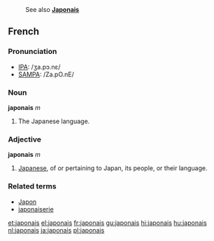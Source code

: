: See also '''[[Japonais]]'''
==French==

===Pronunciation===
*[[w:IPA|IPA]]: /ʒa.pɔ.nɛ/
*[[w:SAMPA|SAMPA]]: /Za.pO.nE/

===Noun===
{{fr-infl-noun|sm=japonais|sf=japonaise|pm=japonais|pf=japonaises|smp=ʒa.pɔ.nɛ|sfp=ʒa.pɔ.nɛz|pmp=ʒa.pɔ.nɛ|pfp=ʒa.pɔ.nɛz}}
'''japonais''' ''m''

#The Japanese language.

===Adjective===
{{fr-infl-adj|sm=japonais|sf=japonaise|pm=japonais|pf=japonaises|smp=ʒa.pɔ.nɛ|sfp=ʒa.pɔ.nɛz|pmp=ʒa.pɔ.nɛ|pfp=ʒa.pɔ.nɛz}}
'''japonais''' ''m''

# [[Japanese]], of or pertaining to Japan, its people, or their language.

===Related terms===
*[[Japon]]
*[[japonaiserie]]

[[et:japonais]]
[[el:japonais]]
[[fr:japonais]]
[[gu:japonais]]
[[hi:japonais]]
[[hu:japonais]]
[[nl:japonais]]
[[ja:japonais]]
[[pl:japonais]]